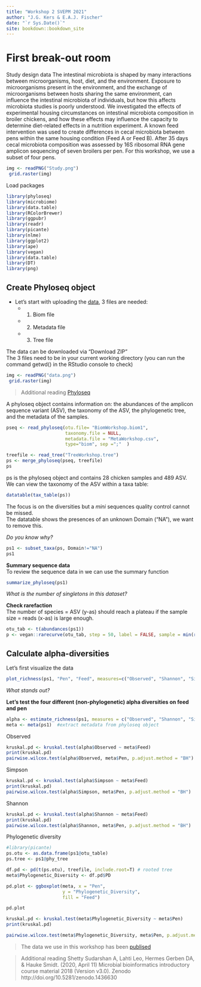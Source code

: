 ```yaml
--- 
title: "Workshop 2 SVEPM 2021"
author: "J.G. Kers & E.A.J. Fischer"
date: "`r Sys.Date()`"
site: bookdown::bookdown_site
---
```


# First break-out room  

Study design data 
The intestinal microbiota is shaped by many interactions between microorganisms, host, diet, and the environment. Exposure to microorganisms present in the environment, and the exchange of microorganisms between hosts sharing the same environment, can influence the intestinal microbiota of individuals, but how this affects microbiota studies is poorly understood. We investigated the effects of experimental housing circumstances on intestinal microbiota composition in broiler chickens, and how these effects may influence the capacity to determine diet-related effects in a nutrition experiment. A known feed intervention was used to create differences in cecal microbiota between pens within the same housing condition (Feed A or Feed B). After 35 days cecal microbiota composition was assessed by 16S ribosomal RNA gene amplicon sequencing of seven broilers per pen. For this workshop, we use a subset of four pens. 
```r
img <- readPNG("Study.png")
 grid.raster(img)
```

Load packages
```r
library(phyloseq) 
library(microbiome) 
library(data.table)
library(RColorBrewer)
library(ggpubr)
library(readr)
library(picante)
library(nlme)
library(ggplot2)
library(ape)
library(vegan)
library(data.table)
library(DT)
library(png)
```

## Create Phyloseq object

* Let's start with uploading the [data](https://github.com/Stabilo12/Workshop_SVEPM2021), 3 files are needed:
  + 1. Biom file 
  + 2. Metadata file
  + 3. Tree file

The data can be downloaded via "Download ZIP"    
The 3 files need to be in your current working directory (you can run the command getwd() in the RStudio console to check)
  
```r
img <- readPNG("data.png")
 grid.raster(img)
```

> Additional reading [Phyloseq](https://joey711.github.io/phyloseq/)     

A phyloseq object contains information on: the abundances of the amplicon sequence variant (ASV), the taxonomy of the ASV, the phylogenetic tree, and the metadata of the samples. 

```r
pseq <- read_phyloseq(otu.file= "BiomWorkshop.biom1", 
                      taxonomy.file = NULL, 
                      metadata.file = "MetaWorkshop.csv", 
                      type="biom", sep =";"  )

treefile <- read_tree("TreeWorkshop.tree") 
ps <- merge_phyloseq(pseq, treefile)
ps
```

ps is the phyloseq object and contains 28 chicken samples and 489 ASV.     
We can view the  taxonomy of the ASV within a taxa table:

```r
datatable(tax_table(ps))
```

The focus is on the diversities but a *mini* sequences quality control cannot be missed.  
The datatable shows the presences of an unknown Domain ("NA"), we want to remove this. 

*Do you know why?*

```r
ps1 <- subset_taxa(ps, Domain!="NA")
ps1
```

**Summary sequence data**   
To review the sequence data in we can use the summary function
```r
summarize_phyloseq(ps1) 
```
*What is the number of singletons in this dataset?*

**Check rarefaction**   
The number of species = ASV (y-as) should reach a plateau if the sample size = reads (x-as) is large enough.

```r
otu_tab <- t(abundances(ps1))
p <- vegan::rarecurve(otu_tab, step = 50, label = FALSE, sample = min(rowSums(otu_tab), Col ="red", cex = 0.5))
```

## Calculate alpha-diversities
Let's first visualize the data

```r
plot_richness(ps1, "Pen", "Feed", measures=c("Observed", "Shannon", "Simpson", "InvSimpson")) 
```

*What stands out?* 

**Let's test the four different (non-phylogenetic) alpha diversities on feed and pen** 
```r
alpha <- estimate_richness(ps1, measures = c("Observed", "Shannon", "Simpson", "InvSimpson" ))
meta <- meta(ps1)  #extract metadata from phyloseq object
```

Observed
```r
kruskal.pd <- kruskal.test(alpha$Observed ~ meta$Feed)
print(kruskal.pd)
pairwise.wilcox.test(alpha$Observed, meta$Pen, p.adjust.method = "BH")
```

Simpson
```r
kruskal.pd <- kruskal.test(alpha$Simpson ~ meta$Feed)
print(kruskal.pd)
pairwise.wilcox.test(alpha$Simpson, meta$Pen, p.adjust.method = "BH") 
```

Shannon
```r
kruskal.pd <- kruskal.test(alpha$Shannon ~ meta$Feed)
print(kruskal.pd)
pairwise.wilcox.test(alpha$Shannon, meta$Pen, p.adjust.method = "BH")
```

Phylogenetic diversity 
```r
#library(picante)
ps.otu <- as.data.frame(ps1@otu_table)
ps.tree <- ps1@phy_tree

df.pd <- pd(t(ps.otu), treefile, include.root=T) # rooted tree
meta$Phylogenetic_Diversity <- df.pd$PD

pd.plot <- ggboxplot(meta, x = "Pen",
                     y = "Phylogenetic_Diversity",
                     fill = "Feed")

pd.plot

```

```r
kruskal.pd <- kruskal.test(meta$Phylogenetic_Diversity ~ meta$Pen)
print(kruskal.pd)

pairwise.wilcox.test(meta$Phylogenetic_Diversity, meta$Pen, p.adjust.method = "BH")
```

> The data we use in this workshop has been [publised](https://doi.org/10.1186/s42523-019-0009-z ) 


> Additional reading
> Shetty Sudarshan A, Lahti Leo, Hermes Gerben DA, & Hauke Smidt. (2020, April 11) 
> Microbial bioinformatics introductory course material 2018 (Version v3.0). Zenodo 
> http://doi.org/10.5281/zenodo.1436630
